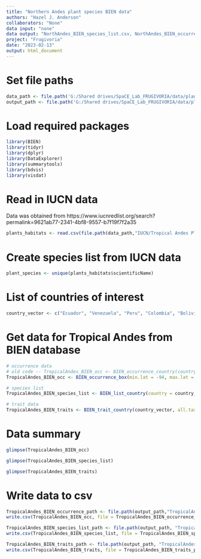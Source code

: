 ```yaml
---
title: "Northern Andes plant species BIEN data"
authors: "Hazel J. Anderson"
collaborators: "None"
data input: "none"
data output: "NorthAndes_BIEN_species_list.csv, NorthAndes_BIEN_occurrence.csv, NorthAndes_BIEN_traits.csv"
project: "Frugivoria"
date: "2023-02-13"
output: html_document
---
```

# Set file paths
```r
data_path <- file.path('G:/Shared drives/SpaCE_Lab_FRUGIVORIA/data/plants/L0')
output_path <- file.path('G:/Shared drives/SpaCE_Lab_FRUGIVORIA/data/plants/L0')
```

# Load required packages
```r
library(BIEN)
library(tidyr)
library(dplyr)
library(DataExplorer)
library(summarytools)
library(bdvis)
library(visdat)
```

# Read in IUCN data
Data was obtained from https://www.iucnredlist.org/search?permalink=9621ab77-2341-4bf8-9557-b7f19f7f2a35
```r
plants_habitats <- read.csv(file.path(data_path,"IUCN/Tropical Andes Plants - Search Results/habitats.csv"))
```

# Create species list from IUCN data
```r
plant_species <- unique(plants_habitats$scientificName)
```

# List of countries of interest
```r
country_vector <- c("Ecuador", "Venezuela", "Peru", "Colombia", "Bolivia")
```

# Get data for Tropical Andes from BIEN database
```r
# occurrence data
# old code -- TropicalAndes_BIEN_occ <- BIEN_occurrence_country(country_vector, all.taxonomy = TRUE, collection.info = TRUE, political.boundaries = TRUE, native.status = TRUE)
TropicalAndes_BIEN_occ <- BIEN_occurrence_box(min.lat = -94, max.lat = -54, min.long = -24, max.long = 14,species = plant_species, all.taxonomy = TRUE, political.boundaries = TRUE, source.citation = TRUE, observation.type = TRUE)

# species list
TropicalAndes_BIEN_species_list <- BIEN_list_country(country = country_vector)

# trait data
TropicalAndes_BIEN_traits <- BIEN_trait_country(country_vector, all.taxonomy = TRUE, political.boundaries = TRUE, source.citation = TRUE)
```

# Data summary
```r
glimpse(TropicalAndes_BIEN_occ)
```

```r
glimpse(TropicalAndes_BIEN_species_list)
```

```r
glimpse(TropicalAndes_BIEN_traits)
```


# Write data to csv
```r
TropicalAndes_BIEN_occurrence_path <- file.path(output_path,"TropicalAndes_BIEN_occurrence.csv") 
write.csv(TropicalAndes_BIEN_occ, file = TropicalAndes_BIEN_occurrence_path)

TropicalAndes_BIEN_species_list_path <- file.path(output_path, "TropicalAndes_BIEN_species_list.csv")
write.csv(TropicalAndes_BIEN_species_list, file = TropicalAndes_BIEN_species_list_path)

TropicalAndes_BIEN_traits_path <- file.path(output_path, "TropicalAndes_BIEN_traits.csv")
write.csv(TropicalAndes_BIEN_traits, file = TropicalAndes_BIEN_traits_path)
```


